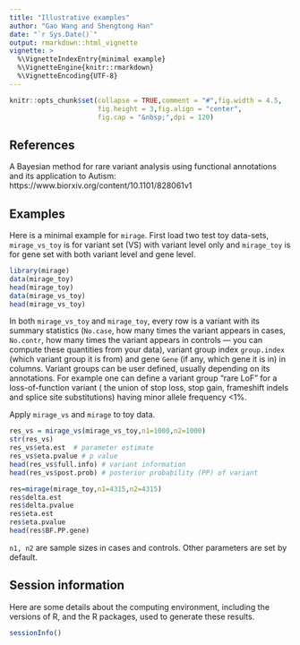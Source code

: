 ```yaml
---
title: "Illustrative examples"
author: "Gao Wang and Shengtong Han"
date: "`r Sys.Date()`"
output: rmarkdown::html_vignette
vignette: >
  %\VignetteIndexEntry{minimal example}
  %\VignetteEngine{knitr::rmarkdown}
  %\VignetteEncoding{UTF-8}
---
```



```r
knitr::opts_chunk$set(collapse = TRUE,comment = "#",fig.width = 4.5,
                      fig.height = 3,fig.align = "center",
                      fig.cap = "&nbsp;",dpi = 120)
```



## References

A Bayesian method for rare variant analysis using functional annotations and its application to Autism: https://www.biorxiv.org/content/10.1101/828061v1

## Examples


Here is a minimal example for `mirage`. First load  two test toy data-sets, `mirage_vs_toy` is for variant set (VS) with variant level only and `mirage_toy` is for gene set with both variant level and gene level.

```r
library(mirage)
data(mirage_toy)
head(mirage_toy)
data(mirage_vs_toy)
head(mirage_vs_toy)
```
In both `mirage_vs_toy` and `mirage_toy`, every row is a variant with its summary statistics (`No.case`, how many times the variant appears in cases, `No.contr`, how many times the variant appears in controls --- you can compute these quantities from your data), variant group index `group.index` (which variant group it is from) and gene `Gene` (if any, which gene it is in) in columns. Variant groups can be user defined, usually depending on its annotations. For example one can define a variant group "rare LoF" for a loss-of-function variant ( the union of stop loss, stop gain, frameshift indels and splice site substitutions) having minor allele frequency <1%.

Apply `mirage_vs` and `mirage` to toy data.

```r
res_vs = mirage_vs(mirage_vs_toy,n1=1000,n2=1000)
str(res_vs)
res_vs$eta.est  # parameter estimate 
res_vs$eta.pvalue # p value 
head(res_vs$full.info) # variant information 
head(res_vs$post.prob) # posterior probability (PP) of variant 
```


```r
res=mirage(mirage_toy,n1=4315,n2=4315)
res$delta.est
res$delta.pvalue
res$eta.est
res$eta.pvalue
head(res$BF.PP.gene)
```



`n1, n2` are sample sizes in cases and controls. Other parameters are set by default.



























## Session information

Here are some details about the computing environment, including the
versions of R, and the R packages, used to generate these results.

```r
sessionInfo()
```
